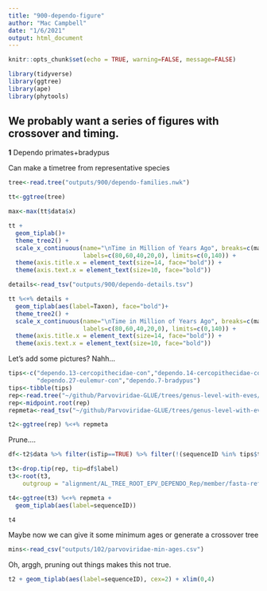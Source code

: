 ```yaml
---
title: "900-dependo-figure"
author: "Mac Campbell"
date: "1/6/2021"
output: html_document
---
```


```r
knitr::opts_chunk$set(echo = TRUE, warning=FALSE, message=FALSE)
```

```r
library(tidyverse)
library(ggtree)
library(ape)
library(phytools)
```

## We probably want a series of figures with crossover and timing.

__1__ Dependo primates+bradypus

Can make a timetree from representative species
```r
tree<-read.tree("outputs/900/dependo-families.nwk")

tt<-ggtree(tree) 

max<-max(tt$data$x)

tt + 
  geom_tiplab()+ 
  theme_tree2() +
  scale_x_continuous(name="\nTime in Million of Years Ago", breaks=c(max-80,max-60,max-40,max-20,max),
                     labels=c(80,60,40,20,0), limits=c(0,140)) +
  theme(axis.title.x = element_text(size=14, face="bold")) +
  theme(axis.text.x = element_text(size=10, face="bold"))
```
```r
details<-read_tsv("outputs/900/dependo-details.tsv")

tt %<+% details +
  geom_tiplab(aes(label=Taxon), face="bold")+ 
  theme_tree2() +
  scale_x_continuous(name="\nTime in Million of Years Ago", breaks=c(max-80,max-60,max-40,max-20,max),
                     labels=c(80,60,40,20,0), limits=c(0,140)) +
  theme(axis.title.x = element_text(size=14, face="bold")) +
  theme(axis.text.x = element_text(size=10, face="bold"))
```

Let's add some pictures? Nahh...


```r
tips<-c("dependo.13-cercopithecidae-con","dependo.14-cercopithecidae-con",
        "dependo.27-eulemur-con","dependo.7-bradypus")
tips<-tibble(tips)
rep<-read.tree("~/github/Parvoviridae-GLUE/trees/genus-level-with-eves/dependo-root-rep78.eve.export_nucs.tre")
rep<-midpoint.root(rep)
repmeta<-read_tsv("~/github/Parvoviridae-GLUE/trees/genus-level-with-eves/dependo-root-rep78.eve.figtree-annotations.tsv")

t2<-ggtree(rep) %<+% repmeta
```

Prune....

```r
df<-t2$data %>% filter(isTip==TRUE) %>% filter(!(sequenceID %in% tips$tips))

t3<-drop.tip(rep, tip=df$label) 
t3<-root(t3, 
    outgroup = "alignment/AL_TREE_ROOT_EPV_DEPENDO_Rep/member/fasta-refseqs-dependo-epv-con/dependo.27-eulemur-con")

t4<-ggtree(t3) %<+% repmeta +
  geom_tiplab(aes(label=sequenceID))

t4
```

Maybe now we can give it some minimum ages or generate a crossover tree

```r
mins<-read_csv("outputs/102/parvoviridae-min-ages.csv")
```

Oh, arggh, pruning out things makes this not true.

```r
t2 + geom_tiplab(aes(label=sequenceID), cex=2) + xlim(0,4)
```

